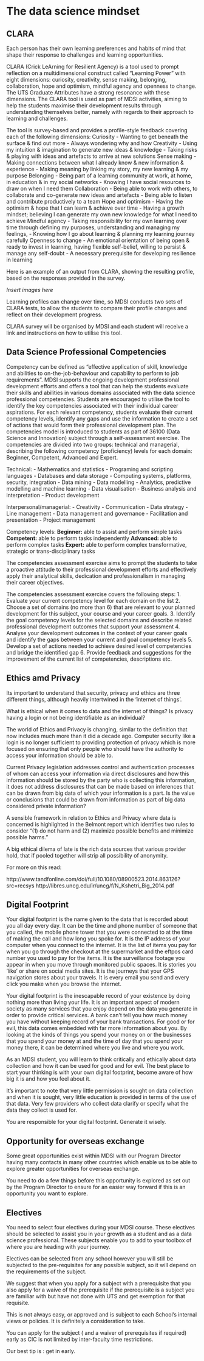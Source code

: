 # The data science mindset

## CLARA
Each person has their own learning preferences and habits of mind that shape their response to challenges and learning opportunities.
 
CLARA (Crick LeArning for Resilient Agency) is a tool used to prompt reflection on a multidimensional construct called “Learning Power” with eight dimensions: curiosity, creativity, sense making, belonging, collaboration, hope and optimism, mindful agency and openness to change. The UTS Graduate Attributes have a strong resonance with these dimensions. The CLARA tool is used as part of MDSI activities, aiming to help the students maximise their development results through understanding themselves better, namely with regards to their approach to learning and challenges.
 
The tool is survey-based and provides a profile-style feedback covering each of the following dimensions:
Curiosity
 - Wanting to get beneath the surface & find out more
 - Always wondering why and how
Creativity
 - Using my intuition &  imagination to generate new ideas & knowledge
 - Taking risks & playing with ideas and artefacts to arrive at new solutions
Sense making
 - Making connections between what I already know & new information & experience
 - Making meaning by linking my story, my new learning & my purpose
Belonging
 - Being part of a learning community at work, at home, in education & in my social networks
 - Knowing I have social resources to draw on when I need them
Collaboration
 - Being able to work with others, to collaborate and co-generate new ideas and artefacts
 - Being able to listen and contribute productively to a team
Hope and optimism
 - Having the optimism & hope that I can learn & achieve over time
 - Having a growth mindset; believing I can generate my own new knowledge for what I need to achieve
Mindful agency
 - Taking responsibility for my own learning over time through defining my purposes, understanding and managing my feelings,
 - Knowing how I go about learning & planning my learning journey carefully
Openness to change
 - An emotional orientation of being open & ready to invest in learning, having flexible self-belief, willing to persist & manage any self-doubt
 - A necessary prerequisite for developing resilience in learning
 
Here is an example of an output from CLARA, showing the resulting profile, based on the responses provided in the survey.

*Insert images here*

Learning profiles can change over time, so MDSI conducts two sets of CLARA tests, to allow the students to compare their profile changes and reflect on their development progress.
 
CLARA survey will be organised by MDSI and each student will receive a link and instructions on how to utilise this tool.

## Data Science Professional Competencies
Competency can be defined as “effective application of skill, knowledge and abilities to on-the-job-behaviour and capability to perform to job requirements”. MDSI supports the ongoing development professional development efforts and offers a tool that can help the students evaluate their skills and abilities in various domains associated with the data science professional competencies. 
Students are encouraged to utilise the tool to identify the key competencies associated with their individual career aspirations.
For each relevant competency, students evaluate their current competency levels, identify any gaps and use the information to create a set of actions that would form their professional development plan. The competencies model is introduced to students as part of 36100 (Data Science and Innovation) subject through a self-assessment exercise.
The competencies are divided into two groups: technical and managerial, describing the following competency (proficiency) levels for each domain: Beginner, Competent, Advanced and Expert.

Technical:
 - Mathematics and statistics
 - Programing and scripting languages
 - Databases and data storage
 - Computing systems, platforms, security, integration
 - Data mining
 - Data modelling
 - Analytics, predictive modelling and machine learning
 - Data visualisation
 - Business analysis and interpretation
 - Product development
 
Interpersonal/managerial:
 - Creativity
 - Communication
 - Data strategy
 - Line management
 - Data management and governance
 - Facilitation and presentation
 - Project management
 
Competency levels:
**Beginner:** able to assist and perform simple tasks
**Competent:** able to perform tasks independently
**Advanced:** able to perform complex tasks
**Expert:** able to perform complex transformative, strategic or trans-disciplinary tasks 
 
The competencies assessment exercise aims to prompt the students to take a proactive attitude to their professional development efforts and effectively apply their analytical skills, dedication and professionalism in managing their career objectives.

The competencies assessment exercise covers the following steps:
 1. Evaluate your current competency level for each domain on the list
 2. Choose a set of domains (no more than 6) that are relevant to your planned development for this subject, your course and your career goals.
 3. Identify the goal competency levels for the selected domains and describe related professional development outcomes that support your assessment
 4. Analyse your development outcomes in the context of your career goals and identify the gaps between your current and goal competency levels
 5. Develop a set of actions needed to achieve desired level of competencies and bridge the identified gap
 6. Provide feedback and suggestions for the improvement of the current list of competencies, descriptions etc.


## Ethics amd Privacy
Its important to understand that security, privacy and ethics are three different things, although heavily intertwined in the ‘internet of things’.

What is ethical when it comes to data and the internet of things? Is privacy having a login or not being identifiable as an individual? 

The world of Ethics and Privacy is changing, similar to the definition that now includes much more than it did a decade ago. Computer security like a login is no longer sufficient to providing protection of privacy which is more focused on ensuring that only people who should have the authority to access your information should be able to.

Current Privacy legislation addresses control and authentication processes of whom can access your information via direct disclosures and how this information should be stored by the party who is collecting this information, it does not address disclosures that can be made based on inferences that can be drawn from big data of which your information is a part. Is the value or conclusions that could be drawn from information as part of big data considered private information?

A sensible framework in relation to Ethics and Privacy where data is concerned is highlighted in the Belmont report which identifies two rules to consider “(1) do not harm and (2) maximize possible benefits and minimize possible harms.”

A big ethical dilema of late is the rich data sources that various provider hold, that if pooled together will strip all possibility of anonymity.

For more on this read:

http://www.tandfonline.com/doi/full/10.1080/08900523.2014.863126?src=recsys
http://libres.uncg.edu/ir/uncg/f/N_Kshetri_Big_2014.pdf

## Digital Footprint
Your digital footprint is the name given to the data that is recorded about you all day every day. It can be the time and phone number of someone that you called, the mobile phone tower that you were connected to at the time of making the call and how long you spoke for. It is the IP address of your computer when you connect to the internet. It is the list of items you pay for when you go through the checkout at the supermarket and the eftpos card number you used to pay for the items. It is the surveillance footage you appear in when you move through monitored public spaces. It is stories you ‘like’ or share on social media sites. It is the journeys that your GPS navigation stores about your travels. It is every email you send and every click you make when you browse the internet.

Your digital footprint is the inescapable record of your existence by doing nothing more than living your life. It is an important aspect of modern society as many services that you enjoy depend on the data you generate in order to provide critical services. A bank can’t tell you how much money you have without keeping record of your bank transactions. For good or for evil, this data comes embedded with far more information about you. By looking at the kinds of things you spend your money on or the businesses that you spend your money at and the time of day that you spend your money there, it can be determined where you live and where you work.

As an MDSI student, you will learn to think critically and ethically about data collection and how it can be used for good and for evil. The best place to start your thinking is with your own digital footprint, become aware of how big it is and how you feel about it. 

It’s important to note that very little permission is sought on data collection and when it is sought, very little education is provided in terms of the use of that data. Very few providers who collect data clarify or specify what the data they collect is used for.

You are responsible for your digital footprint. Generate it wisely.

## Opportunity for overseas exchange
Some great opportunities exist within MDSI with our Program Director having many contacts in many other countries which enable us to be able to explore greater opportunities for overseas exchange.

You need to do a few things before this opportunity is explored as set out by the Program Director to ensure for an easier way forward if this is an opportunity you want to explore.

## Electives
You need to select four electives during your MDSI course. These electives should be selected to assist you in your growth as a student and as a data science professional. These subjects enable you to add to your toolbox of where you are heading with your journey.

Electives can be selected from any school however you will still be subjected to the pre-requisites for any possible subject, so it will depend on the requirements of the subject.

We suggest that when you apply for a subject with a prerequisite that you also apply for a waive of the prerequisite if the prerequisite is a subject you are familiar with but have not done with UTS and get exemption for that requisite.

This is not always easy, or approved and is subject to each School’s internal views or policies. It is definitely a consideration to take.

You can apply for the subject ( and a waiver of prerequisites if required) early as CIC is not limited by inter-faculty time restrictions. 

Our best tip is : get in early.
